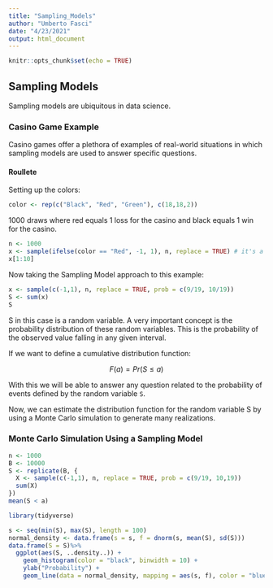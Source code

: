 ```yaml
---
title: "Sampling_Models"
author: "Umberto Fasci"
date: "4/23/2021"
output: html_document
---
```


```r
knitr::opts_chunk$set(echo = TRUE)
```

## Sampling Models

Sampling models are ubiquitous in data science.


### Casino Game Example

Casino games offer a plethora of examples of real-world situations in which sampling models are used to answer specific questions.

#### Roullete

Setting up the colors:

```r
color <- rep(c("Black", "Red", "Green"), c(18,18,2))
```

1000 draws where red equals 1 loss for the casino and black equals 1 win for the casino.

```r
n <- 1000
x <- sample(ifelse(color == "Red", -1, 1), n, replace = TRUE) # it's a roulette table the colors always remain there per spin.
x[1:10]
```
Now taking the Sampling Model approach to this example:

```r
x <- sample(c(-1,1), n, replace = TRUE, prob = c(9/19, 10/19))
S <- sum(x)
S
```

S in this case is a random variable. A very important concept is the probability distribution of these random variables. This is the probability of the observed value falling in any given interval.

If we want to define a cumulative distribution function:

$$F(a) = Pr(S \le a)$$

With this we will be able to answer any question related to the probability of events defined by the random variable `S`.

Now, we can estimate the distribution function for the random variable S by using a Monte Carlo simulation to generate many realizations.

### Monte Carlo Simulation Using a Sampling Model

```r
n <- 1000
B <- 10000
S <- replicate(B, {
  X <- sample(c(-1,1), n, replace = TRUE, prob = c(9/19, 10,19))
  sum(X)
})
mean(S < a)
```


```r
library(tidyverse)

s <- seq(min(S), max(S), length = 100)
normal_density <- data.frame(s = s, f = dnorm(s, mean(S), sd(S)))
data.frame(S = S)%>%
  ggplot(aes(S, ..density..)) +
    geom_histogram(color = "black", binwidth = 10) +
    ylab("Probability") +
    geom_line(data = normal_density, mapping = aes(s, f), color = "blue")
```

